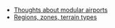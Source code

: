 * [[en/Development/Design Drafts/Modular airports|Thoughts about modular airports]]
* [[en/Nielsmh/Regions|Regions, zones, terrain types]]